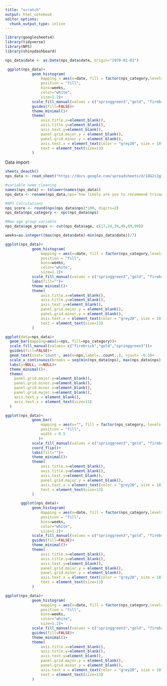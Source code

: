 ```yaml
---
title: "scratch"
output: html_notebook
editor_options: 
  chunk_output_type: inline
---
```







```r
library(googlesheets4)
library(tidyverse)
library(NPS)
library(shinydashboard)
```

```r
nps_data$date <- as.Date(nps_data$date, origin="1970-01-01")

 ggplot(nps_data)+
            geom_histogram(
                mapping = aes(x=date, fill = factor(nps_category,levels = c("Promoter", "Passive","Detractor"))),
                position = "fill",
                bins=weeks,
                color="white",
                size=1.2)+
            scale_fill_manual(values = c("springgreen3","gold", "firebrick"))+
            guides(fill=FALSE)+
            theme_minimal()+
            theme(
                axis.title.x=element_blank(),
                axis.title.y=element_blank(),
                axis.text.y=element_blank(),
                panel.grid.major.y = element_blank(),
                panel.grid.minor.y = element_blank(),
                axis.text.x = element_text(color = "grey20", size = 10),
                text = element_text(size=13)
            )  
```




Data import
```r
sheets_deauth()
nps_data <- read_sheet("https://docs.google.com/spreadsheets/d/1OG2i1gIv0J9bZMxRr8O2SHYxQsu27LjRbBUBnaZ7zvM/edit?usp=sharing")

#variable name cleaning
names(nps_data) <- tolower(names(nps_data))
nps_data <- rename(nps_data,nps=`how likely are you to recommend trivago to a friend or colleague?`,country=`country of respondent`) 

#NPS Calculations
nps_score <- round(nps(nps_data$nps)*100, digits=2)
nps_data$nps_category <- npc(nps_data$nps)

#New age group variable
nps_data$age_groups <- cut(nps_data$age, c(17,24,34,49,69,99))


```


```r


weeks=as.integer((max(nps_data$date)-min(nps_data$date))/7)

ggplot(nps_data)+
            geom_histogram(
                mapping = aes(x=date, fill = factor(nps_category,levels = c("Promoter", "Passive","Detractor"))),
                position = "fill",
                bins=weeks,
                color="white",
                size=1.2)+
            scale_fill_manual(values = c("springgreen3","gold", "firebrick"))+
            labs(fill="")+
            theme_minimal()+
            theme(
                axis.title.x=element_blank(),
                axis.title.y=element_blank(),
                axis.text.y=element_blank(),
                panel.grid.major.y = element_blank(),
                panel.grid.minor.y = element_blank(),
                axis.text.x = element_text(color = "grey20", size = 10),
                text = element_text(size=13)
            )
```













```r
ggplot(data=nps_data)+
  geom_bar(mapping=aes(x=nps, fill=nps_category))+
  scale_fill_manual(values= c("firebrick","gold","springgreen3"))+
  guides(fill=FALSE)+
  geom_text(stat='count', aes(x=nps,label=..count..), vjust= -0.3)+
  scale_x_continuous(breaks = seq(min(nps_data$nps), max(nps_data$nps), by = 1))+
  labs(y=NULL, x=NULL)+
  theme_minimal()+
  theme(
    panel.grid.major.y=element_blank(),
    panel.grid.minor.y=element_blank(),
    panel.grid.minor.x=element_blank(),
    panel.grid.major.x=element_blank(),
    axis.text.y = element_blank(),
    axis.text.x = element_text(size=11)
  )
```





```r
ggplot(nps_data)+
            geom_bar(
                mapping = aes(x="", fill = factor(nps_category, levels = c("Promoter", "Passive","Detractor"))),
                position = "fill",
                width = 0.5
               )+
            scale_fill_manual(values = c("springgreen3","gold", "firebrick"))+
            coord_flip()+
            labs(fill="")+
            theme_minimal()+
            theme(
                axis.title.x=element_blank(),
                axis.title.y=element_blank(),
                axis.text.y=element_blank(),
                panel.grid.major.y = element_blank(),
                axis.text.x = element_text(color = "grey20", size = 10),
                text = element_text(size=13)
            )
```



```r
       ggplot(nps_data)+
            geom_histogram(
                mapping = aes(x=date, fill = factor(nps_category,levels = c("Promoter", "Passive","Detractor"))),
                position = "fill",
                bins=weeks,
                color="white",
                size=1.2)+
            scale_fill_manual(values = c("springgreen3","gold", "firebrick"))+
            guides(fill=FALSE)+
            theme_minimal()+
            theme(
                axis.title.x=element_blank(),
                axis.title.y=element_blank(),
                axis.text.y=element_blank(),
                panel.grid.major.y = element_blank(),
                panel.grid.minor.y = element_blank(),
                axis.text.x = element_text(color = "grey20", size = 10),
                text = element_text(size=13)
            )  
```






```r
ggplot(nps_data)+
            geom_histogram(
                mapping = aes(x=date, fill = factor(nps_category,levels = c("Promoter", "Passive","Detractor"))),
                position = "fill",
                bins=weeks,
                color="white",
                size=1.2)+
            scale_fill_manual(values = c("springgreen3","gold", "firebrick"))+
            guides(fill=FALSE)+
            theme_minimal()+
            theme(
                axis.title.x=element_blank(),
                axis.title.y=element_blank(),
                axis.text.y=element_blank(),
                panel.grid.major.y = element_blank(),
                panel.grid.minor.y = element_blank(),
                axis.text.x = element_text(color = "grey20", size = 10),
                text = element_text(size=13)
            )  
```


















